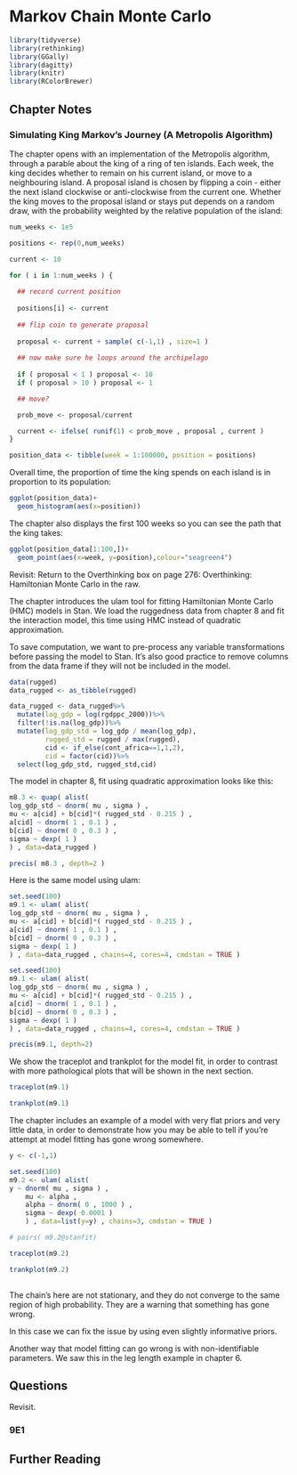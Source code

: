 # Markov Chain Monte Carlo {#markov_chain}


```{r echo=FALSE, warning=FALSE,message=FALSE}

library(tidyverse)
library(rethinking)
library(GGally)
library(dagitty)
library(knitr)
library(RColorBrewer)

```

## Chapter Notes


### Simulating King Markov's Journey (A Metropolis Algorithm) {-}


The chapter opens with an implementation of the Metropolis algorithm, through a parable about the king of a ring of ten islands. Each week, the king decides whether to remain on his current island, or move to a neighbouring island. A proposal island is chosen by flipping a coin - either the next island clockwise or anti-clockwise from the current one. Whether the king moves to the proposal island or stays put depends on a random draw, with the probability weighted by the relative population of the island:

```{r}

num_weeks <- 1e5 

positions <- rep(0,num_weeks) 

current <- 10 

for ( i in 1:num_weeks ) { 
  
  ## record current position 
  
  positions[i] <- current
  
  ## flip coin to generate proposal 
  
  proposal <- current + sample( c(-1,1) , size=1 )
  
  ## now make sure he loops around the archipelago 
  
  if ( proposal < 1 ) proposal <- 10 
  if ( proposal > 10 ) proposal <- 1

  ## move?

  prob_move <- proposal/current 

  current <- ifelse( runif(1) < prob_move , proposal , current )
}

position_data <- tibble(week = 1:100000, position = positions)

```


Overall time, the proportion of time the king spends on each island is in proportion to its population:

```{r echo=FALSE, message=FALSE}

ggplot(position_data)+
  geom_histogram(aes(x=position))

```

The chapter also displays the first 100 weeks so you can see the path that the king takes:

```{r echo=FALSE, message=FALSE}

ggplot(position_data[1:100,])+
  geom_point(aes(x=week, y=position),colour="seagreen4")


```

Revisit: Return to the Overthinking box on page 276: Overthinking: Hamiltonian Monte Carlo in the raw.

The chapter introduces the ulam tool for fitting Hamiltonian Monte Carlo (HMC) models in Stan. We load the ruggedness data from chapter 8 and fit the interaction model, this time using HMC instead of quadratic approximation.

To save computation, we want to pre-process any variable transformations before passing the model to Stan. It's also good practice to remove columns from the data frame if they will not be included in the model.  

```{r}
data(rugged)
data_rugged <- as_tibble(rugged)

data_rugged <- data_rugged%>%
  mutate(log_gdp = log(rgdppc_2000))%>%
  filter(!is.na(log_gdp))%>%
  mutate(log_gdp_std = log_gdp / mean(log_gdp),
         rugged_std = rugged / max(rugged),
         cid <- if_else(cont_africa==1,1,2),
         cid = factor(cid))%>%
  select(log_gdp_std, rugged_std,cid)

```

The model in chapter 8, fit using quadratic approximation looks like this:

```{r}

m8.3 <- quap( alist(
log_gdp_std ~ dnorm( mu , sigma ) , 
mu <- a[cid] + b[cid]*( rugged_std - 0.215 ) , 
a[cid] ~ dnorm( 1 , 0.1 ) , 
b[cid] ~ dnorm( 0 , 0.3 ) , 
sigma ~ dexp( 1 )
) , data=data_rugged )

precis( m8.3 , depth=2 )

```

Here is the same model using ulam:

```{r include = FALSE, cache = TRUE}

set.seed(100)
m9.1 <- ulam( alist(
log_gdp_std ~ dnorm( mu , sigma ) ,
mu <- a[cid] + b[cid]*( rugged_std - 0.215 ) ,
a[cid] ~ dnorm( 1 , 0.1 ) ,
b[cid] ~ dnorm( 0 , 0.3 ) ,
sigma ~ dexp( 1 )
) , data=data_rugged , chains=4, cores=4, cmdstan = TRUE )

```

```{r eval = FALSE}

set.seed(100)
m9.1 <- ulam( alist(
log_gdp_std ~ dnorm( mu , sigma ) ,
mu <- a[cid] + b[cid]*( rugged_std - 0.215 ) ,
a[cid] ~ dnorm( 1 , 0.1 ) ,
b[cid] ~ dnorm( 0 , 0.3 ) ,
sigma ~ dexp( 1 )
) , data=data_rugged , chains=4, cores=4, cmdstan = TRUE )

```

``` {r echo = FALSE}
precis(m9.1, depth=2)

```

We show the traceplot and trankplot for the model fit, in order to contrast with more pathological plots that will be shown in the next section.

```{r message=FALSE, warning = FALSE}
traceplot(m9.1)

trankplot(m9.1)
```


The chapter includes an example of a model with very flat priors and very little data, in order to demonstrate how you may be able to tell if you're attempt at model fitting has gone wrong somewhere.

```{r include = FALSE, cache = TRUE}

y <- c(-1,1)

set.seed(100)
m9.2 <- ulam( alist(
y ~ dnorm( mu , sigma ) ,
    mu <- alpha ,
    alpha ~ dnorm( 0 , 1000 ) ,
    sigma ~ dexp( 0.0001 )
    ) , data=list(y=y) , chains=3, cmdstan = TRUE )
```

``` {r echo = FALSE, warning = FALSE, message = FALSE}

# pairs( m9.2@stanfit)

traceplot(m9.2)

trankplot(m9.2)
       
```

The chain's here are not stationary, and they do not converge to the same region of high probability. They are a warning that something has gone wrong.

In this case we can fix the issue by using even slightly informative priors.


Another way that model fitting can go wrong is with non-identifiable parameters. We saw this in the leg length example in chapter 6. 


## Questions

Revisit.

### 9E1 {-}


## Further Reading {-}

